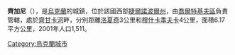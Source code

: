 {{coord|48|52|1|N|26|6|0|E|scale:30000|display=title}}

'''齊加尼'''（{{lang-uk|Цигани}}），是[[烏克蘭|烏克蘭]]的城鎮，位於該國西部[[捷爾諾波爾州|捷爾諾波爾州]]，由[[喬爾特基夫區|喬爾特基夫區]]負責管轄，處於[[齊甘卡河_(尼奇拉瓦河支流)|齊甘卡河]]畔，分別距離[[洛夏奇|洛夏奇]]3公里和[[穆什卡季夫卡|穆什卡季夫卡]]4公里，面積6.17平方公里，2001年人口1,511。

{{Ukraine-geo-stub}}
[[Category:烏克蘭城市|Category:烏克蘭城市]]